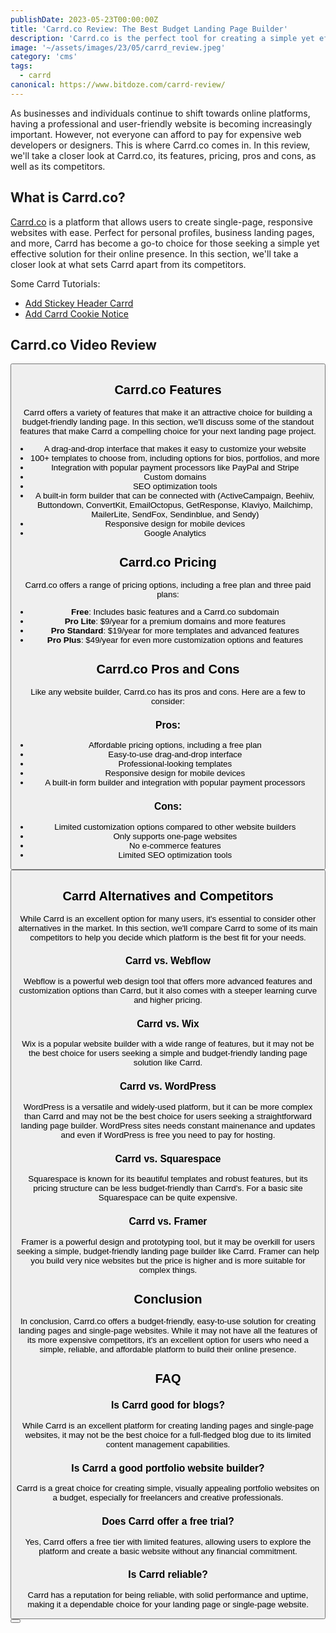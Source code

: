 ```yaml
---
publishDate: 2023-05-23T00:00:00Z
title: 'Carrd.co Review: The Best Budget Landing Page Builder'
description: 'Carrd.co is the perfect tool for creating a simple yet effective landing page. Read our review to learn more about its features, pricing, and pros and cons.'
image: '~/assets/images/23/05/carrd_review.jpeg'
category: 'cms'
tags:
  - carrd
canonical: https://www.bitdoze.com/carrd-review/
---
```



As businesses and individuals continue to shift towards online platforms, having a professional and user-friendly website is becoming increasingly important. However, not everyone can afford to pay for expensive web developers or designers. This is where Carrd.co comes in. In this review, we'll take a closer look at Carrd.co, its features, pricing, pros and cons, as well as its competitors.

## What is Carrd.co?

[Carrd.co](https://try.carrd.co/bitdoze) is a platform that allows users to create single-page, responsive websites with ease. Perfect for personal profiles, business landing pages, and more, Carrd has become a go-to choice for those seeking a simple yet effective solution for their online presence. In this section, we'll take a closer look at what sets Carrd apart from its competitors.

Some Carrd Tutorials:

- [Add Stickey Header Carrd](https://www.bitdoze.com/add-stickey-header-carrd/)
- [Add Carrd Cookie Notice](https://www.bitdoze.com/add-cookie-notice-carrd/)

## Carrd.co Video Review

<YouTubeEmbed
  url="https://www.youtube.com/embed/nFnfaQI-nt0"
  label="Carrd.co Review: The Best Budget Landing Page Builder"
/>

<Button link="https://try.carrd.co/bitdoze" text="Carrd.co" />

## Carrd.co Features

Carrd offers a variety of features that make it an attractive choice for building a budget-friendly landing page. In this section, we'll discuss some of the standout features that make Carrd a compelling choice for your next landing page project.

- A drag-and-drop interface that makes it easy to customize your website
- 100+ templates to choose from, including options for bios, portfolios, and more
- Integration with popular payment processors like PayPal and Stripe
- Custom domains
- SEO optimization tools
- A built-in form builder that can be connected with (ActiveCampaign, Beehiiv, Buttondown, ConvertKit, EmailOctopus, GetResponse, Klaviyo, Mailchimp, MailerLite, SendFox, Sendinblue, and Sendy)
- Responsive design for mobile devices
- Google Analytics

## Carrd.co Pricing

Carrd.co offers a range of pricing options, including a free plan and three paid plans:

- **Free**: Includes basic features and a Carrd.co subdomain
- **Pro Lite**: $9/year for a premium domains and more features
- **Pro Standard**: $19/year for more templates and advanced features
- **Pro Plus**: $49/year for even more customization options and features

## Carrd.co Pros and Cons

Like any website builder, Carrd.co has its pros and cons. Here are a few to consider:

### Pros:

- Affordable pricing options, including a free plan
- Easy-to-use drag-and-drop interface
- Professional-looking templates
- Responsive design for mobile devices
- A built-in form builder and integration with popular payment processors

### Cons:

- Limited customization options compared to other website builders
- Only supports one-page websites
- No e-commerce features
- Limited SEO optimization tools

<Button link="https://try.carrd.co/bitdoze" text="Carrd.co" />

## Carrd Alternatives and Competitors

While Carrd is an excellent option for many users, it's essential to consider other alternatives in the market. In this section, we'll compare Carrd to some of its main competitors to help you decide which platform is the best fit for your needs.

### Carrd vs. Webflow

Webflow is a powerful web design tool that offers more advanced features and customization options than Carrd, but it also comes with a steeper learning curve and higher pricing.

### Carrd vs. Wix

Wix is a popular website builder with a wide range of features, but it may not be the best choice for users seeking a simple and budget-friendly landing page solution like Carrd.

### Carrd vs. WordPress

WordPress is a versatile and widely-used platform, but it can be more complex than Carrd and may not be the best choice for users seeking a straightforward landing page builder. WordPress sites needs constant mainenance and updates and even if WordPress is free you need to pay for hosting.

### Carrd vs. Squarespace

Squarespace is known for its beautiful templates and robust features, but its pricing structure can be less budget-friendly than Carrd's. For a basic site Squarespace can be quite expensive.

### Carrd vs. Framer

Framer is a powerful design and prototyping tool, but it may be overkill for users seeking a simple, budget-friendly landing page builder like Carrd. Framer can help you build very nice websites but the price is higher and is more suitable for complex things.

## Conclusion

In conclusion, Carrd.co offers a budget-friendly, easy-to-use solution for creating landing pages and single-page websites. While it may not have all the features of its more expensive competitors, it's an excellent option for users who need a simple, reliable, and affordable platform to build their online presence.

## FAQ

### Is Carrd good for blogs?

While Carrd is an excellent platform for creating landing pages and single-page websites, it may not be the best choice for a full-fledged blog due to its limited content management capabilities.

### Is Carrd a good portfolio website builder?

Carrd is a great choice for creating simple, visually appealing portfolio websites on a budget, especially for freelancers and creative professionals.

### Does Carrd offer a free trial?

Yes, Carrd offers a free tier with limited features, allowing users to explore the platform and create a basic website without any financial commitment.

### Is Carrd reliable?

Carrd has a reputation for being reliable, with solid performance and uptime, making it a dependable choice for your landing page or single-page website.

<Button link="https://try.carrd.co/bitdoze" text="Carrd.co" />
